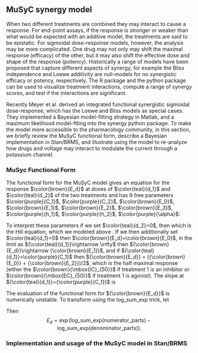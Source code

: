 

## MuSyC synergy model {#MuSyC}
When two different treatments are combined they may interact to cause a response. For end-point assays, if the response is stronger or weaker than what would be expected with an additive model, the treatments are said to be epistatic. For sigmoidal dose-response models, however, the analysis may be more complicated. One drug may not only may shift the maximal response (efficacy) of the other, but it may also shift the effective dose and shape of the response (potency). Historically a range of models have been proposed that capture different aspects of synergy, for example the Bliss independence\cite{Bliss1956-hf} and Loewe additivity\cite{Loewe1926-sr} are null-models for no synergistic efficacy or potency, respectively. The \texttt{SynergyFinder} R package\cite{Ianevski2022-cb} and the \texttt{synergy} python package\cite{Wooten2021-cr} can be used to visualize treatment interactions, compute a range of synergy scores, and test if the interactions are significant.

Recently Meyer et al.\cite{Meyer2019-zr,Wooten2021-lg} derived an integrated functional synergistic sigmoidal dose-response, which has the Loewe and Bliss models as special cases. They implemented a Bayesian model-fitting strategy in Matlab, and a maximum likelihood model-ftting into the synergy python package. To make the model more accessible to the pharmacology community, in this section, we briefly review the MuSyC functional form, describe a Bayesian implementation in Stan/BRMS, and illustrate using the model to re-analyze how drugs and voltage may interact to modulate the current through a potassium channel.

### MuSyc Functional Form
The functional form for the MuSyC model gives an equation for the response $\color{brown}{E_d}$ at doses of $\color{teal}{d_1}$ and $\color{teal}{d_2}$ of the two treatments and has $9$ free parameters $\color{purple}{C_1}$, $\color{purple}{C_2}$, $\color{brown}{E_0}$, $\color{brown}{E_1}$, $\color{brown}{E_2}$, $\color{brown}{E_3}$, $\color{purple}{h_1}$, $\color{purple}{h_2}$, $\color{purple}{\alpha}$:

\begin{align}
\color{brown}{E_d} &= \frac{
          {\color{purple}{C_1}}^{\color{purple}{h_1}}{\color{purple}{C_2}}^{\color{purple}{h_2}}{\color{brown}{E_0}} +
          {\color{teal}{d_1}}^{\color{purple}{h_1}}{\color{purple}{C_2}}^{\color{purple}{h_2}}{\color{brown}{E_1}} +
          {\color{purple}{C_1}}^{\color{purple}{h_1}}{\color{teal}{d_2}}^{\color{purple}{h_2}}{\color{brown}{E_2}} +
          {\color{teal}{d_1}}^{\color{purple}{h_1}}{\color{teal}{d_2}}^{\color{purple}{h_2}}{\color{purple}{\alpha}} {\color{brown}{E_3}}
       }{
          {\color{purple}{C_1}}^{\color{purple}{h_1}}{\color{purple}{C_2}}^{\color{purple}{h_2}} +
          {\color{teal}{d_1}}^{\color{purple}{h_1}}{\color{purple}{C_2}}^{\color{purple}{h_2}} +
          {\color{purple}{C_1}}^{\color{purple}{h_1}}{\color{teal}{d_2}}^{\color{purple}{h_2}} +
          {\color{teal}{d_1}}^{\color{purple}{h_1}}{\color{teal}{d_2}}^{\color{purple}{h_2}}{\color{purple}{\alpha}}}
\end{align}

To interpret these parameters if we set $\color{teal}{d_2}=0$, then 
\begin{align}
\color{brown}{E_d} &= \frac{
          {\color{purple}{C_1}}^{\color{purple}{h_1}}{\color{brown}{E_0}} +
          {\color{teal}{d_1}}^{\color{purple}{h_1}}{\color{brown}{E_1}}
       }{
          {\color{purple}{C_1}}^{\color{purple}{h_1}} +
          {\color{teal}{d_1}}^{\color{purple}{h_1}}}
\end{align}
which is the Hill equation, which we modeled above \ref{sec:hill}. If we then additionally set $\color{teal}{d_1}=0$ then $\color{brown}{E_d}=\color{brown}{E_0}$, in the limit as ${\color{teal}{d_1}}\rightarrow \infty$ then ${\color{brown}{E_d}}\rightarrow {\color{brown}{E_1}}$, and if ${\color{teal}{d_1}}=\color{purple}{C_1}$ then ${\color{brown}{E_d}} = ({\color{brown}{E_0}} + {\color{brown}{E_2}})/2$, which is the half maximal response (either the $\color{brown}{\mbox{IC}_{50}}$ if treatment $1$ is an inhibitor or $\color{brown}{\mbox{EC}_{50}}$ if treatment $1$ is agonist). The slope at ${\color{teal}{d_1}}={\color{purple}{C_1}}$ is 
\begin{align*}
    \frac{\mathrm{d}\;\color{brown}{E_d}}{\mathrm{d}\color{teal}{d_1}}
        &= {\color{purple}{C_1}}^{v}{\color{brown}{E_0}}
              \frac{\mathrm{d}}{\mathrm{d}\color{teal}{d_1}}
                  \frac{1}{{\color{purple}{C_1}}^{\color{purple}{h_1}} + {\color{teal}{d_1}}^{\color{purple}{h_1}}} +
           {\color{brown}{E_1}}
              \frac{\mathrm{d}}{\mathrm{d}\color{teal}{d_1}}
                   \frac{{\color{teal}{d_1}}^{h_1}}{{\color{purple}{C_1}}^{\color{purple}{h_1}} + {\color{teal}{d_1}}^{\color{purple}{h_1}}}\\
        &= {\color{purple}{C_1}}^{h_1}{\color{brown}{E_0}}
              \frac{                          h_1{\color{teal}{d_1}}^{{\color{purple}{h_1}}-1}}{\left({\color{purple}{C_1}}^{\color{purple}{h_1}} + {\color{teal}{d_1}}^{\color{purple}{h_1}}\right)^2} +
            {\color{brown}{E_1}}
               \frac{{\color{purple}{C_1}}^{\color{purple}{h_1}}h_1{\color{teal}{d_1}}^{{\color{purple}{h_1}}-1}}{\left({\color{purple}{C_1}}^{\color{purple}{h_1}} + {\color{teal}{d_1}}^{\color{purple}{h_1}}\right)^2}\\
        &= ({\color{brown}{E_0}} + {\color{brown}{E_1}})
\end{align*}

The evaluation of the functional form for ${\color{brown}{E_d}}$ is numerically unstable. To transform using the $\mbox{log\_sum\_exp}$ trick, let

\begin{align*}
\mbox{numerator\_parts} = [\\
      &{\color{purple}{h_1}}\log({\color{purple}{C_1}}) + {\color{purple}{h_2}}\log({\color{purple}{C_2}}) + \log({\color{brown}{E_0}}),\\
      &{\color{purple}{h_1}}\log({\color{teal}{d_1}}) + {\color{purple}{h_2}}\log({\color{purple}{C_2}}) + \log({\color{brown}{E_1}}),\\
      &{\color{purple}{h_1}}\log({\color{purple}{C_1}}) + {\color{purple}{h_2}}\log({\color{teal}{d_2}}) + \log({\color{brown}{E_2}}),\\
      &{\color{purple}{h_1}}\log({\color{teal}{d_1}}) + {\color{purple}{h_2}}\log({\color{teal}{d_2}}) + \log({\color{brown}{E_3}}) + \log({\color{purple}{\alpha}}) ]\\
\mbox{denominator\_parts} = [\\
      &{\color{purple}{h_1}}\log({\color{purple}{C_1}}) + {\color{purple}{h_2}}\log({\color{purple}{C_2}}),\\
      &{\color{purple}{h_1}}\log({\color{teal}{d_1}}) + {\color{purple}{h_2}}\log({\color{purple}{C_2}}),\\
      &{\color{purple}{h_1}}\log({\color{purple}{C_1}}) + {\color{purple}{h_2}}\log({\color{teal}{d_2}}),\\
      &{\color{purple}{h_1}}\log({\color{teal}{d_1}}) + {\color{purple}{h_2}}\log({\color{teal}{d_2}})]\\
\end{align*}
Then 
$$
    E_d = \mbox{exp}\!\left(\mbox{log\_sum\_exp}(\mbox{numerator\_parts}) - \mbox{log\_sum\_exp}(\mbox{denominator\_parts})\right).
$$


### Implementation and usage of the MuSyC model in Stan/BRMS





